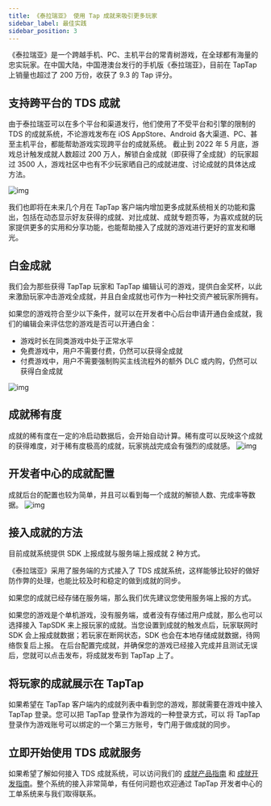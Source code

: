 ```yaml
---
title: 《泰拉瑞亚》 使用 Tap 成就来吸引更多玩家
sidebar_label: 最佳实践
sidebar_position: 3
---
```


《泰拉瑞亚》是一个跨越手机、PC、主机平台的常青树游戏，在全球都有海量的忠实玩家。在中国大陆，中国港澳台发行的手机版《泰拉瑞亚》，目前在 TapTap 上销量也超过了 200 万份，收获了 9.3 的 Tap 评分。

## 支持跨平台的 TDS 成就

由于泰拉瑞亚可以在多个平台和渠道发行，他们使用了不受平台和引擎的限制的 TDS 的成就系统，不论游戏发布在 iOS AppStore、Android 各大渠道、PC、甚至主机平台，都能帮助游戏实现跨平台的成就系统。
截止到 2022 年 5 月底，游戏总计触发成就人数超过 200 万人，解锁白金成就（即获得了全成就）的玩家超过 3500 人，游戏社区中也有不少玩家晒自己的成就进度、讨论成就的具体达成方法。

![img](/img/achievement_show_on_taptap.png)

我们也即将在未来几个月在 TapTap 客户端内增加更多成就系统相关的功能和露出，包括在动态显示好友获得的成就、对比成就、成就专题页等，为喜欢成就的玩家提供更多的实用和分享功能，也能帮助接入了成就的游戏进行更好的宣发和曝光。

## 白金成就

我们会为那些获得 TapTap 玩家和 TapTap 编辑认可的游戏，提供白金奖杯，以此来激励玩家冲击游戏全成就，并且白金成就也可作为一种社交资产被玩家所拥有。

如果您的游戏符合至少以下条件，就可以在开发者中心后台申请开通白金成就，我们的编辑会来评估您的游戏是否可以开通白金：

- 游戏时长在同类游戏中处于正常水平
- 免费游戏中，用户不需要付费，仍然可以获得全成就
- 付费游戏中，用户不需要强制购买主线流程外的额外 DLC 或内购，仍然可以获得白金成就

![img](/img/baijin_achievement.png)

## 成就稀有度

成就的稀有度在一定的冷启动数据后，会开始自动计算。稀有度可以反映这个成就的获得难度，对于稀有度极高的成就，玩家挑战完成会有强烈的成就感。
![img](/img/achievement_rare.png)

## 开发者中心的成就配置

成就后台的配置也较为简单，并且可以看到每一个成就的解锁人数、完成率等数据。
![img](/img/achievement_list.png)

## 接入成就的方法

目前成就系统提供 SDK 上报成就与服务端上报成就 2 种方式。

《泰拉瑞亚》采用了服务端的方式接入了 TDS 成就系统，这样能够比较好的做好防作弊的处理，也能比较及时和稳定的做到成就的同步。

如果您的成就已经存储在服务端，那么我们优先建议您使用服务端上报的方式。

如果您的游戏是个单机游戏，没有服务端，或者没有存储过用户成就，那么也可以选择接入 TapSDK 来上报玩家的成就。当您设置到成就的触发点后，玩家联网时 SDK 会上报成就数据；若玩家在断网状态，SDK 也会在本地存储成就数据，待网络恢复后上报。
在后台配置完成就，并确保您的游戏已经接入完成并且测试无误后，您就可以点击发布，将成就发布到 TapTap 上了。

## 将玩家的成就展示在 TapTap

如果希望在 TapTap 客户端内的成就列表中看到您的游戏，那就需要在游戏中接入 TapTap 登录。您可以把 TapTap 登录作为游戏的一种登录方式，可以 将 TapTap 登录作为游戏账号可以绑定的一个第三方账号，专门用于做成就的同步。

## 立即开始使用 TDS 成就服务

如果希望了解如何接入 TDS 成就系统，可以访问我们的 [成就产品指南](/sdk/achievement/features/) 和 [成就开发指南](/sdk/achievement/guide/)。整个系统的接入非常简单，有任何问题也欢迎通过 TapTap 开发者中心的工单系统来与我们取得联系。

